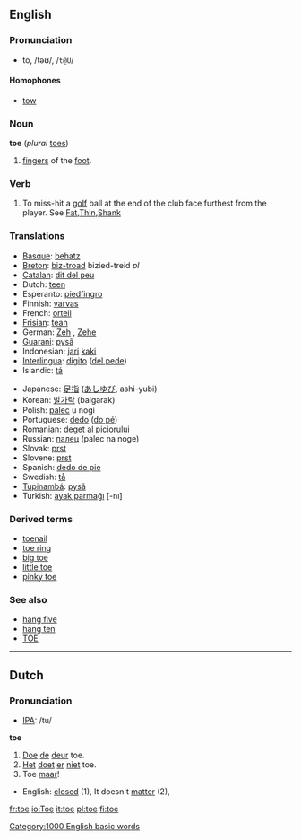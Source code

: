 ==English==

===Pronunciation===
*tō, /təʊ/, /<tt>t@U</tt>/

====Homophones====
*[[tow]]

===Noun===
'''toe''' (''plural'' [[toes]])

# [[finger]]s of the [[foot]].

===Verb===

# {{sports}} To miss-hit a [[golf]] ball at the end of the club face furthest from the player. See [[Fat]],[[Thin]],[[Shank]]



===Translations===
{{top}}
<!--left column-->
*[[Basque]]: [[behatz]]
*[[Breton]]: [[biz-troad]] {{m}} bizied-treid ''pl''
*[[Catalan]]: [[dit del peu]] {{m}}
*Dutch: [[teen]] {{m}}
*Esperanto: [[piedfingro]]
*Finnish: [[varvas]]
*French: [[orteil]] {{m}}
*[[Frisian]]: [[tean]]
*German: [[Zeh]] {{m}}, [[Zehe]] {{f}}
*[[Guarani]]: [[pysã]]
*Indonesian: [[jari]] [[kaki]]
*[[Interlingua]]: [[digito]] ([[digito del pede|del pede]])
*Islandic: [[tá]]
{{mid}}
<!--right column-->
*Japanese: [[足指]] ([[あしゆび]], ashi-yubi)
*Korean: [[발가락]] (balgarak)
*Polish: [[palec]] u nogi {{m}}
*Portuguese: [[dedo]] ([[dedo do pé|do pé]]) {{m}}
*Romanian: [[deget al piciorului]] {{n}}
*Russian: [[палец]] (palec na noge)
*Slovak: [[prst#Slovak|prst]] {{m}}
*Slovene: [[prst]] {{m}}
*Spanish: [[dedo de pie]] {{m}}
*Swedish: [[tå]]
*[[Tupinambá]]: [[pysã]]
*Turkish: [[ayak parmağı]] [-nı]
{{bottom}}

===Derived terms===
*[[toenail]]
*[[toe ring]]
*[[big toe]]
*[[little toe]]
*[[pinky toe]]

===See also===
*[[hang five]]
*[[hang ten]]
*[[TOE]]


----

==Dutch==
===Pronunciation===
*[[w:IPA|IPA]]: /tu/
<!-- what part of speech? 1=adj & 2=verb? if so please separate -->
'''toe'''

# [[Doe]] [[de]] [[deur]] toe.
# [[Het]] [[doet]] [[er]] [[niet]] toe.
# Toe [[maar]]!


*English: [[closed]] (1), It doesn't [[matter]] (2),

[[Category:1000 English basic words]]

[[fr:toe]]
[[io:Toe]]
[[it:toe]]
[[pl:toe]]
[[fi:toe]]